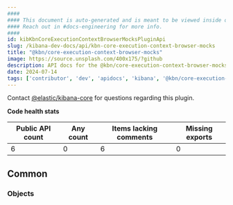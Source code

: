 ```yaml
---
####
#### This document is auto-generated and is meant to be viewed inside our experimental, new docs system.
#### Reach out in #docs-engineering for more info.
####
id: kibKbnCoreExecutionContextBrowserMocksPluginApi
slug: /kibana-dev-docs/api/kbn-core-execution-context-browser-mocks
title: "@kbn/core-execution-context-browser-mocks"
image: https://source.unsplash.com/400x175/?github
description: API docs for the @kbn/core-execution-context-browser-mocks plugin
date: 2024-07-14
tags: ['contributor', 'dev', 'apidocs', 'kibana', '@kbn/core-execution-context-browser-mocks']
---
```




Contact [@elastic/kibana-core](https://github.com/orgs/elastic/teams/kibana-core) for questions regarding this plugin.

**Code health stats**

| Public API count  | Any count | Items lacking comments | Missing exports |
|-------------------|-----------|------------------------|-----------------|
| 6 | 0 | 6 | 0 |

## Common

### Objects
<DocDefinitionList data={kbnCoreExecutionContextBrowserMocksObj.common.objects}/>

